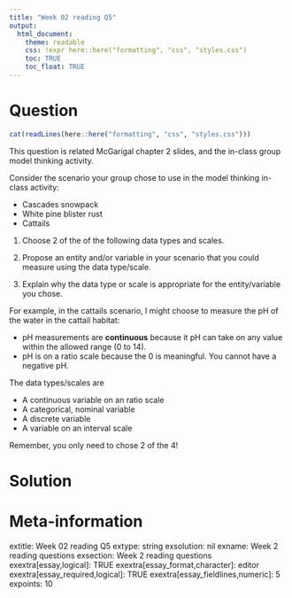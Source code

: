 ```yaml
---
title: "Week 02 reading Q5"
output:  
  html_document:
    theme: readable
    css: !expr here::here("formatting", "css", "styles.css")
    toc: TRUE
    toc_float: TRUE
---
```



Question
========

```r
cat(readLines(here::here("formatting", "css", "styles.css")))
```

<p class="blackborder">
This question is related McGarigal chapter 2 slides, and the in-class group model thinking activity.
</p>


Consider the scenario your group chose to use in the model thinking in-class activity:

- Cascades snowpack
- White pine blister rust
- Cattails


1. Choose 2 of the of the following data types and scales. 

2. Propose an entity and/or variable in your scenario that you could measure using the data type/scale.

3. Explain why the data type or scale is appropriate for the entity/variable you chose.

For example, in the cattails scenario, I might choose to measure the pH of the water in the cattail habitat:

- pH measurements are **continuous** because it pH can take on any value within the allowed range (0 to 14).
- pH is on a ratio scale because the 0 is meaningful.  You cannot have a negative pH.

The data types/scales are

- A continuous variable on an ratio scale
- A categorical, nominal variable
- A discrete variable
- A variable on an interval scale

Remember, you only need to chose 2 of the 4!


Solution
========





Meta-information
================
extitle: Week 02 reading Q5
extype: string
exsolution: nil
exname: Week 2 reading questions
exsection: Week 2 reading questions
exextra[essay,logical]: TRUE
exextra[essay_format,character]: editor
exextra[essay_required,logical]: TRUE
exextra[essay_fieldlines,numeric]: 5
expoints: 10
